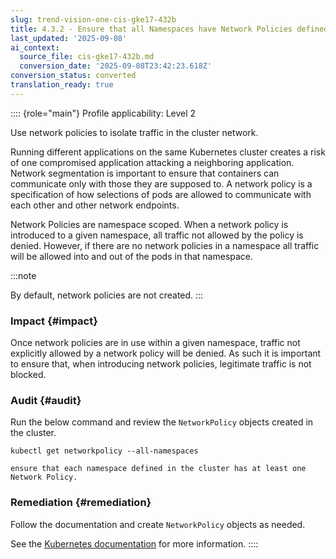 ```yaml
---
slug: trend-vision-one-cis-gke17-432b
title: 4.3.2 - Ensure that all Namespaces have Network Policies defined (Automated)
last_updated: '2025-09-08'
ai_context:
  source_file: cis-gke17-432b.md
  conversion_date: '2025-09-08T23:42:23.618Z'
conversion_status: converted
translation_ready: true
---
```


:::: {role="main"}
Profile applicability: Level 2

Use network policies to isolate traffic in the cluster network.

Running different applications on the same Kubernetes cluster creates a risk of one compromised application attacking a neighboring application. Network segmentation is important to ensure that containers can communicate only with those they are supposed to. A network policy is a specification of how selections of pods are allowed to communicate with each other and other network endpoints.

Network Policies are namespace scoped. When a network policy is introduced to a given namespace, all traffic not allowed by the policy is denied. However, if there are no network policies in a namespace all traffic will be allowed into and out of the pods in that namespace.

:::note

By default, network policies are not created.
:::

### Impact {#impact}

Once network policies are in use within a given namespace, traffic not explicitly allowed by a network policy will be denied. As such it is important to ensure that, when introducing network policies, legitimate traffic is not blocked.

### Audit {#audit}

Run the below command and review the `NetworkPolicy` objects created in the cluster.

``` codeblock
kubectl get networkpolicy --all-namespaces 

ensure that each namespace defined in the cluster has at least one Network Policy.
```

### Remediation {#remediation}

Follow the documentation and create `NetworkPolicy` objects as needed.

See the [Kubernetes documentation](https://cloud.google.com/kubernetes-engine/docs/how-to/network-policy) for more information.
::::
